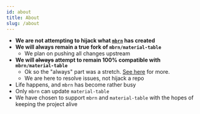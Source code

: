 ```yaml
---
id: about
title: About
slug: /about
---
```


- **We are not attempting to hijack what [`mbrn`](https://github.com/mbrn/material-table) has created**
- **We will always remain a true fork of `mbrn/material-table`**
  - We plan on pushing all changes upstream
- **We will ~~always~~ attempt to remain 100% compatible with `mbrn/material-table`**
  - Ok so the "always" part was a stretch. [See here](https://material-table-core.com/docs/getting-started/breakingchanges) for more.
  - We are here to resolve issues, not hijack a repo
- Life happens, and `mbrn` has become rather busy
- Only `mbrn` can update `material-table`
- We have chosen to support `mbrn` and `material-table` with the hopes of keeping the project alive
